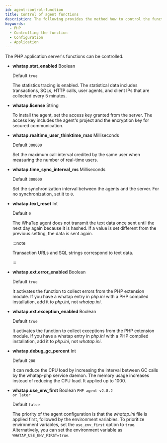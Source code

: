```yaml
---
id: agent-control-function
title: Control of agent functions
description: The following provides the method how to control the functions of the application server.
keywords:
  - PHP
  - Controlling the function
  - Configuration
  - Application
---
```


The PHP application server's functions can be controlled.

- **whatap.stat_enabled** <span class='type'>Boolean</span>

  Default `true`

  The statistics tracing is enabled. The statistical data includes transactions, SQLs, HTTP calls, user agents, and client IPs that are collected every 5 minutes.

- **whatap.license** <span class='type'>String</span>

  To install the agent, set the access key granted from the server. The access key includes the agent's project and the encryption key for secured communication.

- **whatap.realtime_user_thinktime_max** <span class='type'>Milliseconds</span>

  Default `300000`

  Set the maximum call interval credited by the same user when measuring the number of real-time users.

- **whatap.time_sync_interval_ms** <span class='type'>Milliseconds</span>

  Default `300000`

  Set the synchronization interval between the agents and the server. For no synchronization, set it to `0`.

- **whatap.text_reset** <span class='type'>Int</span>

  Default `0`

  The WhaTap agent does not transmit the text data once sent until the next day again because it is hashed. If a value is set different from the previous setting, the data is sent again.

  :::note

  Transaction URLs and SQL strings correspond to text data.

  :::

- **whatap.ext.error_enabled** <span class='type'>Boolean</span>

  Default `true`

  It activates the function to collect errors from the PHP extension module. If you have a whatap entry in *php.ini* with a PHP compiled installation, add it to *php.ini*, not *whatap.ini*.


<Phprestartapply />

- **whatap.ext.exception_enabled** <span class='type'>Boolean</span>

  Default `true`

  It activates the function to collect exceptions from the PHP extension module. If you have a whatap entry in *php.ini* with a PHP compiled installation, add it to *php.ini*, not *whatap.ini*.

<Phprestartapply />

- **whatap.debug_gc_percent** <span class='type'>Int</span>

  Default `200`

  It can reduce the CPU load by increasing the interval between GC calls by the whatap-php service daemon. The memory usage increases instead of reducing the CPU load. It applied up to 1000.

- **whatap.use_env_first** <span class='type'>Boolean</span> <code className="my">PHP agent v2.8.2 or later</code>

  Default `false`

  The priority of the agent configuration is that the *whatap.ini* file is applied first, followed by the environment variables. To prioritize environment variables, set the `use_env_first` option to `true`. Alternatively, you can set the environment variable as `WHATAP_USE_ENV_FIRST=true`.
